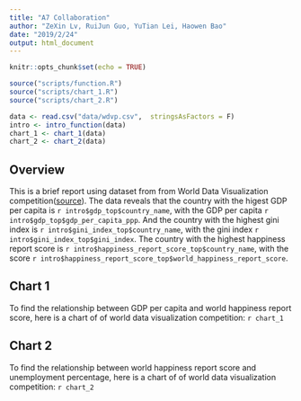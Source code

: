 ```yaml
---
title: "A7 Collaboration"
author: "ZeXin Lv, RuiJun Guo, YuTian Lei, Haowen Bao"
date: "2019/2/24"
output: html_document
---
```


```r
knitr::opts_chunk$set(echo = TRUE)

source("scripts/function.R")
source("scripts/chart_1.R")
source("scripts/chart_2.R")
```

```r
data <- read.csv("data/wdvp.csv",  stringsAsFactors = F)
intro <- intro_function(data)
chart_1 <- chart_1(data)
chart_2 <- chart_2(data)
```

## Overview

This is a brief report using dataset from from World Data Visualization competition([source](https://wdvp.worldgovernmentsummit.org)). 
The data reveals that the country with the higest GDP per capita is `r intro$gdp_top$country_name`, with the GDP per capita `r intro$gdp_top$gdp_per_capita_ppp`. And the country with the highest gini index is `r intro$gini_index_top$country_name`, with the gini index `r intro$gini_index_top$gini_index`. The country with the highest happiness report score is `r intro$happiness_report_score_top$country_name`, with the score `r intro$happiness_report_score_top$world_happiness_report_score`.

## Chart 1

To find the relationship between GDP per capita and world happiness report score, here is a chart of of world data visualization competition:
`r chart_1`

## Chart 2

To find the relationship between world happiness report score and unemployment percentage, here is a chart of of world data visualization competition:
`r chart_2`
